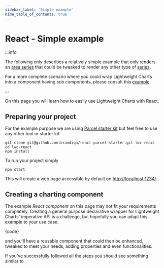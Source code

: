 ```yaml
---
sidebar_label: 'Simple example'
hide_table_of_contents: true
---
```


# React - Simple example

:::info

The following only describes a relatively simple example that only renders an [area series](../../series-types.md#area) that could be tweaked to render any other type of [series](../../series-types.md).

For a more complete scenario where you could wrap Lightweight Charts into a component having sub components, please consult this [example](./advanced).

:::

On this page you will learn how to easily use Lightweight Charts with React.

## Preparing your project

For the example purpose we are using [Parcel starter kit](https://github.com/brandiqa/react-parcel-starter) but feel free to use any other tool or starter kit.

```console
git clone git@github.com:brandiqa/react-parcel-starter.git lwc-react
cd lwc-react
npm install
```

To run your project simply

```console
npm start
```

This will create a web page accessible by default on <http://localhost:1234/>.

## Creating a charting component

The example _React component_ on this page may not fit your requirements completely. Creating a general purpose declarative wrapper for Lightweight Charts' imperative API is a challenge, but hopefully you can adapt this example to your use case.


<CodeBlock className="language-jsx">{code}</CodeBlock>

and you'll have a reusable component that could then be enhanced, tweaked to meet your needs, adding properties and even functionalities.

If you've successfully followed all the steps you should see something similar to


<div className={styles.ChartContainer}>
    <App />
</div>

